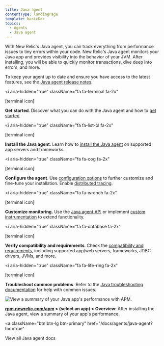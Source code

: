 ```yaml
---
title: Java agent
contentType: landingPage
template: basicDoc
topics:
  - Agents
  - Java agent
---
```


With New Relic's Java agent, you can track everything from performance issues to tiny errors within your code. New Relic's Java agent monitors your Java app and provides visibility into the behavior of your JVM. After installing, you will be able to quickly monitor transactions, dive deep into errors, and more.

To keep your agent up to date and ensure you have access to the latest features, see the [Java agent release notes](/docs/release-notes/agent-release-notes/java-release-notes).

<i
  aria-hidden="true"
  className="fa fa-terminal fa-2x"
>
  \[terminal icon]
</i>

**Get started**. Discover what you can do with the Java agent and how to [get started](/docs/agents/java-agent/getting-started/introduction-new-relic-java).

<i
  aria-hidden="true"
  className="fa fa-list-ol fa-2x"
>
  \[terminal icon]
</i>

**Install the Java agent**. Learn how to [install the Java agent](/docs/agents/java-agent/installation/install-java-agent) on supported app servers and frameworks.

<i
  aria-hidden="true"
  className="fa fa-cog fa-2x"
>
  \[terminal icon]
</i>

**Configure the agent**. Use [configuration options](/docs/agents/java-agent/configuration/java-agent-configuration-config-file) to further customize and fine-tune your installation. Enable [distributed tracing](/docs/apm/distributed-tracing/getting-started/introduction-distributed-tracing).

<i
  aria-hidden="true"
  className="fa fa-wrench fa-2x"
>
  \[terminal icon]
</i>

**Customize monitoring.** Use the [Java agent API](/docs/agents/java-agent/custom-instrumentation/java-agent-api) or implement [custom instrumentation](/docs/agents/java-agent/custom-instrumentation/java-custom-instrumentation) to extend functionality.

<i
  aria-hidden="true"
  className="fa fa-database fa-2x"
>
  \[terminal icon]
</i>

**Verify compatibility and requirements**. Check the [compatibility and requirements](/docs/agents/java-agent/getting-started/compatibility-requirements-java-agent), including supported app/web servers, frameworks, JDBC drivers, JVMs, and more.

<i
  aria-hidden="true"
  className="fa fa-life-ring fa-2x"
>
  \[terminal icon]
</i>

**Troubleshoot common problems**. Refer to the [Java troubleshooting documentation](/docs/agents/java-agent/troubleshooting) for help with common issues.

![View a summary of your Java app's performance with APM.](https://docs.newrelic.com/sites/default/files/thumbnails/image/Java_agent_landing_image.png "Java_agent_landing_image.png")

**[rpm.newrelic.com/apm](https://rpm.newrelic.com/apm) > (select an app) > Overview**: After installing the Java agent, view a summary of your app's performance.

<a
  className="btn btn-lg btn-primary"
  href="/docs/agents/java-agent?toc=true"
>
  View all Java agent docs
</a>
